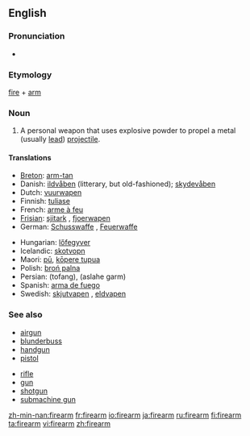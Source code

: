 ==English==
===Pronunciation===
*{{audio|en-us-firearm.ogg|Audio (US)}}

===Etymology===
[[fire]] + [[arm]]

===Noun===
{{wikipedia}}
{{en-noun}}

# A personal weapon that uses explosive powder to propel a metal (usually [[lead]]) [[projectile]].

====Translations====
{{top}}
*[[Breton]]: [[arm-tan]] {{m}}
*Danish: [[ildvåben]] {{n}} (litterary, but old-fashioned); [[skydevåben]] {{n}}
*Dutch: [[vuurwapen]] {{n}}
*Finnish: [[tuliase]]
*French: [[arme à feu]] {{f}}
*[[Frisian]]: [[sjitark]] {{n}}, [[fjoerwapen]] {{n}}
*German: [[Schusswaffe]] {{f}}, [[Feuerwaffe]] {{f}}
{{mid}}
*Hungarian: [[lőfegyver]]
*Icelandic: [[skotvopn]] {{n}}
*Maori: [[pū]], [[kōpere tupua]]
*Polish: [[broń palna]] {{f}}
*Persian: {{FAchar|[[تفنگ]]}} (tofang), {{FAchar|[[اسلحه گرم]]}} (aslahe garm)
*Spanish: [[arma de fuego]] {{f}}
*Swedish: [[skjutvapen]] {{n}}, [[eldvapen]] {{n}}
{{bottom}}

===See also===
{{top}}
*[[airgun]]
*[[blunderbuss]]
*[[handgun]]
*[[pistol]]
{{mid}}
*[[rifle]]
*[[gun]]
*[[shotgun]]
*[[submachine gun]]
{{bottom}}

[[zh-min-nan:firearm]]
[[fr:firearm]]
[[io:firearm]]
[[ja:firearm]]
[[ru:firearm]]
[[fi:firearm]]
[[ta:firearm]]
[[vi:firearm]]
[[zh:firearm]]
